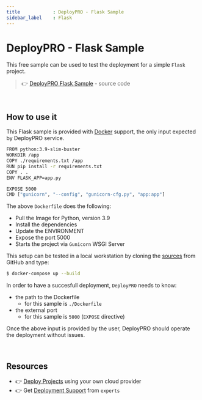 ```yaml
---
title            : DeployPRO - Flask Sample 
sidebar_label    : Flask
---
```


# DeployPRO - Flask Sample

This free sample can be used to test the deployment for a simple `Flask` project. 

> 👉 [DeployPRO Flask Sample](https://github.com/app-generator/deploypro-flask) - source code

<br />

## How to use it

This Flask sample is provided with [Docker](https://github.com/app-generator/deploypro-flask/blob/main/Dockerfile) support, the only input expected by DeployPRO service. 

```bash
FROM python:3.9-slim-buster
WORKDIR /app
COPY ./requirements.txt /app
RUN pip install -r requirements.txt
COPY . .
ENV FLASK_APP=app.py

EXPOSE 5000
CMD ["gunicorn", "--config", "gunicorn-cfg.py", "app:app"]
```

The above `Dockerfile` does the following: 

- Pull the Image for Python, version 3.9
- Install the dependencies 
- Update the ENVIRONMENT
- Expose the port 5000
- Starts the project via `Gunicorn` WSGI Server 

This setup can be tested in a local workstation by cloning the [sources](https://github.com/app-generator/deploypro-flask) from GitHub and type:

```bash
$ docker-compose up --build
```

In order to have a succesfull deployment, `DeployPRO` needs to know:

- the path to the Dockerfile
  - for this sample is `./Dockerfile`
- the external port
  - for this sample is `5000` (`EXPOSE` directive)

Once the above input is provided by the user, DeployPRO should operate the deployment without issues. 

<br />

## Resources

- 👉 [Deploy Projects](https://deploypro.dev/) using your own cloud provider
- 👉 Get [Deployment Support](https://deploypro.dev/support/) from `experts` 
